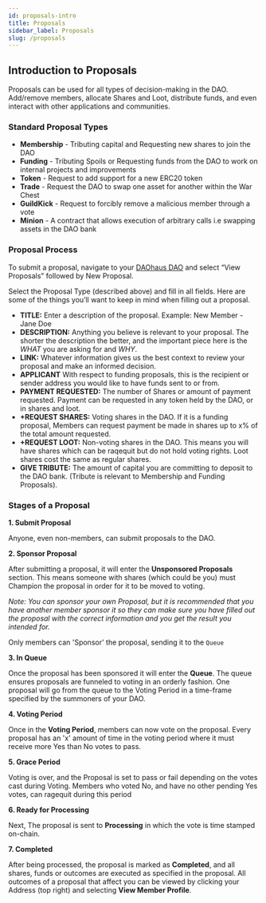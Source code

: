 ```yaml
---
id: proposals-intro
title: Proposals
sidebar_label: Proposals
slug: /proposals
---
```


## Introduction to Proposals

Proposals can be used for all types of decision-making in the DAO. Add/remove members, allocate Shares and Loot, distribute funds, and even interact with other applications and communities.

### Standard Proposal Types

-   **Membership** - Tributing capital and Requesting new shares to join the DAO
-   **Funding** - Tributing Spoils or Requesting funds from the DAO to work on internal projects and improvements
-   **Token** -  Request to add support for a new ERC20 token
-   **Trade**  - Request the DAO to swap one asset for another within the War Chest
-   **GuildKick** - Request to forcibly remove a malicious member through a vote
-   **Minion** - A contract that allows execution of arbitrary calls i.e swapping assets in the DAO bank

### Proposal Process

To submit a proposal, navigate to your [DAOhaus DAO](https://app.daohaus.club/explore) and select “View Proposals” followed by New Proposal.

Select the Proposal Type (described above) and fill in all fields. Here are some of the things you’ll want to keep in mind when filling out a proposal.

-   **TITLE:** Enter a description of the proposal. Example: New Member - Jane Doe
-   **DESCRIPTION:** Anything you believe is relevant to your proposal. The shorter the description the better, and the important piece here is the _WHAT_ you are asking for and _WHY_.
-   **LINK:** Whatever information gives us the best context to review your proposal and make an informed decision.
-   **APPLICANT** With respect to funding proposals, this is the recipient or sender address you would like to have funds sent to or from.  
-   **PAYMENT REQUESTED:** The number of Shares or amount of payment requested. Payment can be requested in any token held by the DAO, or in shares and loot.
-   **+REQUEST SHARES:** Voting shares in the DAO. If it is a funding proposal, Members can request payment be made in shares up to x% of the total amount requested.
-   **+REQUEST LOOT:** Non-voting shares in the DAO. This means you will have shares which can be raqequit but do not hold voting rights. Loot shares cost the same as regular shares.
-   **GIVE TRIBUTE:** The amount of capital you are committing to deposit to the DAO bank. (Tribute is relevant to Membership and Funding Proposals).


### Stages of a Proposal

**1. Submit Proposal**

Anyone, even non-members, can submit proposals to the DAO.

**2. Sponsor Proposal**

After submitting a proposal, it will enter the **Unsponsored Proposals** section. This means someone with shares (which could be you) must Champion the proposal in order for it to be moved to voting.

*Note: You can sponsor your own Proposal, but it is recommended that you have another member sponsor it so they can make sure you have filled out the proposal with the correct information and you get the result you intended for.*

Only members can 'Sponsor' the proposal, sending it to the `Queue`

**3. In Queue**

Once the proposal has been sponsored it will enter the **Queue**. The queue ensures proposals are funneled to voting in an orderly fashion. One proposal will go from the queue to the Voting Period in a time-frame specified by the summoners of your DAO.

**4. Voting Period**

Once in the **Voting Period**, members can now vote on the proposal. Every proposal has an 'x' amount of time in the voting period where it must receive more Yes than No votes to pass.

**5. Grace Period**

Voting is over, and the Proposal is set to pass or fail depending on the votes cast during Voting. Members who voted No, and have no other pending Yes votes, can ragequit during this period

**6. Ready for Processing**

Next, The proposal is sent to **Processing** in which the vote is time stamped on-chain.

**7. Completed**

After being processed, the proposal is marked as **Completed**, and all shares, funds or outcomes are executed as specified in the proposal. All outcomes of a proposal that affect you can be viewed by clicking your Address (top right) and selecting **View Member Profile**.
